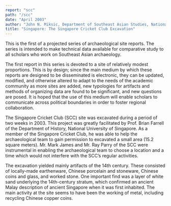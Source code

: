 ```yaml
---
report: "scc"
path: "/scc"
date: "April 2003"
author: "John N. Miksic, Department of Southeast Asian Studies, National University of Singapore"
title: "Singapore: The Singapore Cricket Club Excavation"
---
```


This is the first of a projected series of archaeological site reports. The series is intended to make technical data available for comparative study to all scholars who work on Southeast Asian archaeology.  

The first report in this series is devoted to a site of relatively modest proportions. This is by design; since the main medium by which these reports are designed to be disseminated is electronic, they can be updated, modified, and otherwise altered to adapt to the needs of the academic community as more sites are added, new typologies for artifacts and methods of organizing data are found to be significant, and new questions are posed. It is hoped that the use of this medium will enable scholars to communicate across political boundaries in order to foster regional collaboration. 

The Singapore Cricket Club (SCC) site was excavated during a period of two weeks in 2003. This project was greatly facilitated by Prof. Brian Farrell of the Department of History, National University of Singapore. As a member of the Singapore Cricket Club, he was able to help the archaeological team to gain permission to excavated a small area (15.2 square meters). Mr. Mark James and Mr. Ray Parry of the SCC were instrumental in enabling the archaeological team to choose a location and a time which would not interfere with the SCC’s regular activities.

The excavation yielded mainly artifacts of the 14th century. These consisted of locally-made earthenware, Chinese porcelain and stoneware, Chinese coins and glass, and worked stone. One important find was a layer of white sand underlying the 14th-century stratum, which confirmed an ancient Malay description of ancient Singapore when it was first inhabited. The main activity at the site seems to have been the working of metal, including recycling Chinese copper coins.